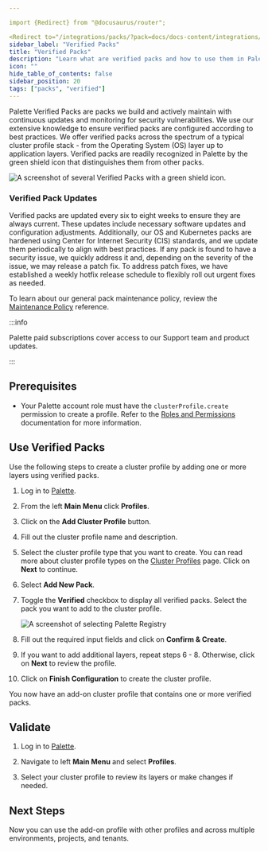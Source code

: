 ```yaml
---

import {Redirect} from "@docusaurus/router";

<Redirect to="/integrations/packs/?pack=docs/docs-content/integrations/verified_packs" />
sidebar_label: "Verified Packs"
title: "Verified Packs"
description: "Learn what are verified packs and how to use them in Palette."
icon: ""
hide_table_of_contents: false
sidebar_position: 20
tags: ["packs", "verified"]
---
```



<Redirect to="/integrations/packs/?pack=docs/docs-content/integrations/verified_packs" />

Palette Verified Packs are packs we build and actively maintain with continuous updates and monitoring for security
vulnerabilities. We use our extensive knowledge to ensure verified packs are configured according to best practices. We
offer verified packs across the spectrum of a typical cluster profile stack - from the Operating System (OS) layer up to
application layers. Verified packs are readily recognized in Palette by the green shield icon that distinguishes them
from other packs.

![A screenshot of several Verified Packs with a green shield icon.](/integrations_verified-packs-green-check.webp)

### Verified Pack Updates

Verified packs are updated every six to eight weeks to ensure they are always current. These updates include necessary
software updates and configuration adjustments. Additionally, our OS and Kubernetes packs are hardened using Center for
Internet Security (CIS) standards, and we update them periodically to align with best practices. If any pack is found to
have a security issue, we quickly address it and, depending on the severity of the issue, we may release a patch fix. To
address patch fixes, we have established a weekly hotfix release schedule to flexibly roll out urgent fixes as needed.

To learn about our general pack maintenance policy, review the [Maintenance Policy](maintenance-policy.md) reference.

:::info

Palette paid subscriptions cover access to our Support team and product updates.

:::

## Prerequisites

- Your Palette account role must have the `clusterProfile.create` permission to create a profile. Refer to the
  [Roles and Permissions](../user-management/palette-rbac/project-scope-roles-permissions.md#cluster-profile)
  documentation for more information.

## Use Verified Packs

Use the following steps to create a cluster profile by adding one or more layers using verified packs.

1. Log in to [Palette](https://console.spectrocloud.com/).

2. From the left **Main Menu** click **Profiles**.

3. Click on the **Add Cluster Profile** button.

4. Fill out the cluster profile name and description.

5. Select the cluster profile type that you want to create. You can read more about cluster profile types on the
   [Cluster Profiles](../profiles/cluster-profiles/cluster-profiles.md) page. Click on **Next** to continue.

6. Select **Add New Pack**.

7. Toggle the **Verified** checkbox to display all verified packs. Select the pack you want to add to the cluster
   profile.

   ![A screenshot of selecting Palette Registry](/integrations_verified-packs_add-pack.webp)

8. Fill out the required input fields and click on **Confirm & Create**.

9. If you want to add additional layers, repeat steps 6 - 8. Otherwise, click on **Next** to review the profile.

10. Click on **Finish Configuration** to create the cluster profile.

You now have an add-on cluster profile that contains one or more verified packs.

## Validate

1. Log in to [Palette](https://console.spectrocloud.com).

2. Navigate to left **Main Menu** and select **Profiles**.

3. Select your cluster profile to review its layers or make changes if needed.

## Next Steps

Now you can use the add-on profile with other profiles and across multiple environments, projects, and tenants.
